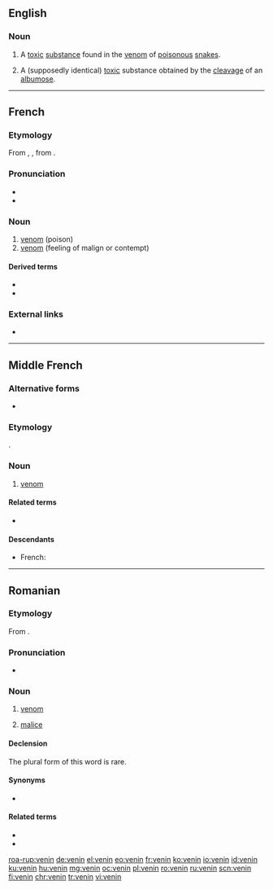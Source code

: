 {{also|vénîn}}
==English==

===Noun===
{{en-noun}}

# {{lb|en|biochemistry}} A [[toxic]] [[substance]] found in the [[venom]] of [[poisonous]] [[snake]]s.
# {{lb|en|biochemistry}} A (supposedly identical) [[toxic]] substance obtained by the [[cleavage]] of an [[albumose]].

{{Webster 1913}}

----

==French==

===Etymology===
From {{etyl|fro|fr}} {{m|fro|venin}}, {{m|fro|venim}}, from {{etyl|la|fr}} {{m|la|venēnum}}.

===Pronunciation===
* {{IPA|/və.nɛ̃/|lang=fr}}
* {{audio|Fr-venin.ogg|Audio|lang=fr}}

===Noun===
{{fr-noun|m}}

# [[venom]] (poison)
# [[venom]] (feeling of malign or contempt)

====Derived terms====
* {{l|fr|vénéneux}}
* {{l|fr|venimeux}}

===External links===
* {{R:TLFi}}

----

==Middle French==

===Alternative forms===
* {{l|frm|venim}}

===Etymology===
{{inh|frm|fro|venim}}.

===Noun===
{{frm-noun|m}}

# [[venom]]

====Related terms====
* {{l|frm|envenimer}}

====Descendants====
* French: {{l|fr|venin}}

----

==Romanian==

===Etymology===
From {{etyl|la|ro}} {{m|la|venēnum}}.

===Pronunciation===
* {{IPA|[veˈnin]|lang=ro}}

===Noun===
{{ro-noun|n|veninuri}}

# [[venom]]
# {{lb|ro|figuratively}} [[malice]]

====Declension====
The plural form of this word is rare.
{{ro-noun-n-uri}}

====Synonyms====
* {{l|ro|otravă}}

====Related terms====
* {{l|ro|învenina}}
* {{l|ro|veninos}}

[[roa-rup:venin]]
[[de:venin]]
[[el:venin]]
[[eo:venin]]
[[fr:venin]]
[[ko:venin]]
[[io:venin]]
[[id:venin]]
[[ku:venin]]
[[hu:venin]]
[[mg:venin]]
[[oc:venin]]
[[pl:venin]]
[[ro:venin]]
[[ru:venin]]
[[scn:venin]]
[[fi:venin]]
[[chr:venin]]
[[tr:venin]]
[[vi:venin]]